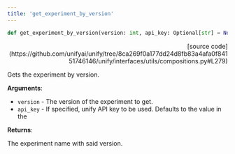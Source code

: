 ```yaml
---
title: 'get_experiment_by_version'
---
```


```python
def get_experiment_by_version(version: int, api_key: Optional[str] = None) -> str:
```

<p align="right">[source code](https://github.com/unifyai/unify/tree/8ca269f0a177dd24d8fb83a4afa0f84151746146/unify/interfaces/utils/compositions.py#L279)</p>

Gets the experiment by version.

**Arguments**:

- `version` - The version of the experiment to get.
- `api_key` - If specified, unify API key to be used. Defaults to the value in the



**Returns**:

The experiment name with said version.